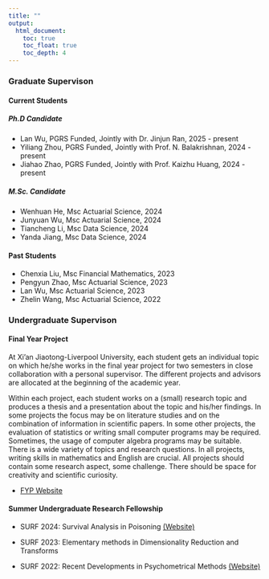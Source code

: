 ```yaml
---
title: ""
output:
  html_document:
    toc: true
    toc_float: true
    toc_depth: 4
---
```


### Graduate Supervison

#### Current Students {.tabset .tabset-fade .tabset-pills}

##### Ph.D Candidate

+ Lan Wu, PGRS Funded, Jointly with Dr. Jinjun Ran, 2025 - present
+ Yiliang Zhou, PGRS Funded, Jointly with Prof. N. Balakrishnan, 2024 - present
+ Jiahao Zhao, PGRS Funded, Jointly with Prof. Kaizhu Huang, 2024 - present


##### M.Sc. Candidate

+ Wenhuan He, Msc Actuarial Science,  2024
+ Junyuan Wu, Msc Actuarial Science,  2024
+ Tiancheng Li, Msc Data Science, 2024
+ Yanda Jiang, Msc Data Science, 2024

#### Past Students

+ Chenxia Liu, Msc Financial Mathematics,  2023
+ Pengyun Zhao, Msc Actuarial Science,  2023
+ Lan Wu, Msc Actuarial Science,  2023
+ Zhelin Wang, Msc Actuarial Science,  2022

### Undergraduate Supervison

#### Final Year Project 

At Xi'an Jiaotong-Liverpool University, each student gets an individual topic on which he/she works in the final year project for two semesters in close collaboration with a personal supervisor. The different projects and advisors are allocated at the beginning of the academic year. 

Within each project, each student works on a (small) research topic and produces a thesis and a presentation about the topic and his/her findings. In some projects the focus may be on literature studies and on the combination of information in scientific papers. In some other projects, the evaluation of statistics or writing small computer
programs may be required. Sometimes, the usage of computer algebra programs may be suitable. There is a wide variety of topics and research questions. In all projects, writing skills in mathematics and English are crucial. All projects should contain some research aspect, some challenge. There should be space for creativity and scientific
curiosity.

+ [FYP Website](https://hemu0626.github.io/Final-Year-Project/)

#### Summer Undergraduate Research Fellowship

+ SURF 2024: Survival Analysis in Poisoning [(Website)](https://hemu0626.github.io/first_quarto/)

+ SURF 2023: Elementary methods in Dimensionality Reduction and Transforms 

+ SURF 2022: Recent Developments in Psychometrical Methods [(Website)](https://hemu0626.github.io/educ_stat/) 